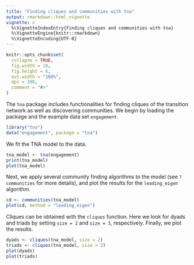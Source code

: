 ```yaml
---
title: "Finding cliques and communities with tna"
output: rmarkdown::html_vignette
vignette: >
  %\VignetteIndexEntry{Finding cliques and communities with tna}
  %\VignetteEngine{knitr::rmarkdown}
  %\VignetteEncoding{UTF-8}
---
```


```r
knitr::opts_chunk$set(
  collapse = TRUE,
  fig.width = 10,
  fig.height = 6,
  out.width = "100%",
  dpi = 300,
  comment = "#>"
)
```

The `tna` package includes functionalities for finding cliques of the transition network as well as discovering communities.
We begin by loading the package and the example data set `engagement`.
```r
library("tna")
data("engagement", package = "tna")
```

We fit the TNA model to the data.
```r
tna_model <- tna(engagement)
print(tna_model)
plot(tna_model)
```

Next, we apply several community finding algorithms to the model (see `?communities` for more details), and plot the results for the `leading_eigen` algorithm.
```r
cd <- communities(tna_model)
plot(cd, method = "leading_eigen")
```

Cliques can be obtained with the `cliques` function. Here we look for dyads and triads by setting `size = 2` and `size = 3`, respectively.
Finally, we plot the results.
```r
dyads <- cliques(tna_model, size = 2)
triads <- cliques(tna_model, size = 3)
plot(dyads)
plot(triads)
```

